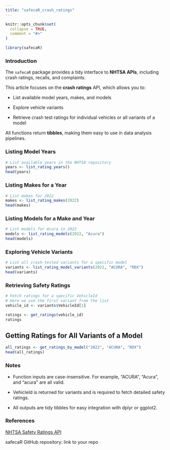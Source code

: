 ```yaml
---
title: "safecaR_crash_ratings"
---
```


```r
knitr::opts_chunk$set(
  collapse = TRUE,
  comment = "#>"
)
```

```r
library(safecaR)
```

### Introduction

The `safecaR` package provides a tidy interface to **NHTSA APIs**, including crash ratings, recalls, and complaints.

This article focuses on the **crash ratings** API, which allows you to:

-   List available model years, makes, and models

-   Explore vehicle variants

-   Retrieve crash test ratings for individual vehicles or all variants of a model

All functions return **tibbles**, making them easy to use in data analysis pipelines.

### Listing Model Years

```r
# List available years in the NHTSA repository
years <- list_rating_years()
head(years)
```
### Listing Makes for a Year
```r
# List makes for 2022
makes <- list_rating_makes(2022)
head(makes)
```

### Listing Models for a Make and Year

```r
# List models for Acura in 2022
models <- list_rating_models(2022, "Acura")
head(models)
```

### Exploring Vehicle Variants

```r
# List all crash-tested variants for a specific model
variants <- list_rating_model_variants(2022, "ACURA", "RDX")
head(variants)
```

### Retrieving Safety Ratings
```r
# Fetch ratings for a specific VehicleId
# Here we use the first variant from the list
vehicle_id <- variants$VehicleId[1]

ratings <- get_ratings(vehicle_id)
ratings
```

## Getting Ratings for All Variants of a Model
```r
all_ratings <- get_ratings_by_model("2022", "ACURA", "RDX")
head(all_ratings)
```

### Notes

- Function inputs are case-insensitive. For example, "ACURA", "Acura", and "acura" are all valid.

- VehicleId is returned for variants and is required to fetch detailed safety ratings.

- All outputs are tidy tibbles for easy integration with dplyr or ggplot2.

### References

[NHTSA Safety Ratings API](https://www.nhtsa.gov/nhtsa-datasets-and-apis)

safecaR GitHub repository: link to your repo
